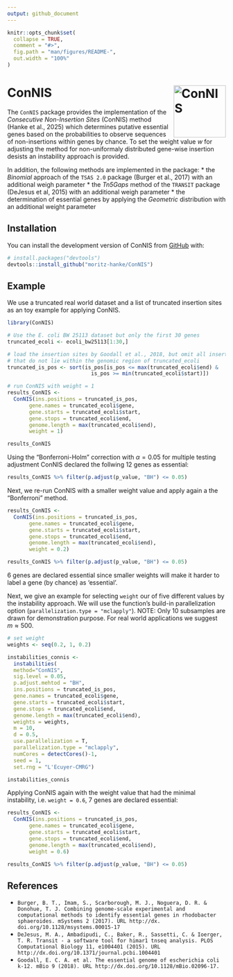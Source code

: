 ```yaml
---
output: github_document
---
```


<!-- README.md is generated from README.Rmd. Please edit that file -->

```r
knitr::opts_chunk$set(
  collapse = TRUE,
  comment = "#>",
  fig.path = "man/figures/README-",
  out.width = "100%"
)
```

# ConNIS <img src="./man/figures/logo.svg" alt="ConNIS" align="right" width="120"/>

<!-- badges: start -->
<!-- badges: end -->

The `ConNIS` package provides the implementation of the *Consecutive Non-Insertion Sites* (ConNIS) method (Hanke et al., 2025) which determines putative essential genes based on the probabilities to observe sequences of non-insertions within genes by chance. To set the weight value $w$ for adjusting the method for non-uniformaly distributed gene-wise insertion desists an instability approach is provided.

In addition, the following methods are implemented in the package:
* the *Binomial* approach  of the `TSAS 2.0`  package (Burger et al., 2017) with an additional weigh parameter
* the *Tn5Gaps* method of the `TRANSIT` package (DeJesus et al, 2015) with an additional weigh parameter
* the determination of essential genes by applying the *Geometric* distribution with an additional weight parameter


## Installation

You can install the development version of ConNIS from [GitHub](https://github.com/) with:

``` r
# install.packages("devtools")
devtools::install_github("moritz-hanke/ConNIS")
```

## Example

We use a truncated real world dataset and a list of truncated insertion sites as an toy example for applying ConNIS.

```r

library(ConNIS)

# Use the E. coli BW 25113 dataset but only the first 30 genes
truncated_ecoli <- ecoli_bw25113[1:30,]

# load the insertion sites by Goodall et al., 2018, but omit all insertion sites 
# that do not lie within the genomic region of truncated_ecoli
truncated_is_pos <- sort(is_pos[is_pos <= max(truncated_ecoli$end) &
                           is_pos >= min(truncated_ecoli$start)])

# run ConNIS with weight = 1
results_ConNIS <- 
  ConNIS(ins.positions = truncated_is_pos, 
       gene.names = truncated_ecoli$gene, 
       gene.starts = truncated_ecoli$start, 
       gene.stops = truncated_ecoli$end, 
       genome.length = max(truncated_ecoli$end), 
       weight = 1)

results_ConNIS
```

Using the "Bonferroni-Holm" correction with $\alpha=0.05$ for multiple testing adjustment ConNIS declared the follwing 12 genes as essential:

```r
results_ConNIS %>% filter(p.adjust(p_value, "BH") <= 0.05)
```

Next, we re-run ConNIS with a smaller weight value and apply again a the "Bonferroni" method.

```r
results_ConNIS <- 
  ConNIS(ins.positions = truncated_is_pos, 
       gene.names = truncated_ecoli$gene, 
       gene.starts = truncated_ecoli$start, 
       gene.stops = truncated_ecoli$end, 
       genome.length = max(truncated_ecoli$end), 
       weight = 0.2)

results_ConNIS %>% filter(p.adjust(p_value, "BH") <= 0.05)

```
6 genes are declared essential since smaller weights will make it harder to label a gene (by chance) as 'essential'. 

Next, we give an example for selecting `weight` our of five different values by the instability approach. We will use the function's build-in parallelization option (`parallelization.type = "mclapply"`). NOTE: Only 10 subsamples are drawn for demonstration purpose. For real world applications we suggest $m \approx  500$.

```r

# set weight
weights <- seq(0.2, 1, 0.2)

instabilities_connis <- 
  instabilities(
  method="ConNIS", 
  sig.level = 0.05, 
  p.adjust.mehtod = "BH", 
  ins.positions = truncated_is_pos, 
  gene.names = truncated_ecoli$gene, 
  gene.starts = truncated_ecoli$start, 
  gene.stops = truncated_ecoli$end, 
  genome.length = max(truncated_ecoli$end), 
  weights = weights, 
  m = 10, 
  d = 0.5, 
  use.parallelization = T, 
  parallelization.type = "mclapply", 
  numCores = detectCores()-1, 
  seed = 1, 
  set.rng = "L'Ecuyer-CMRG")

instabilities_connis

```
Applying ConNIS again with the weight value that had the minimal instability, i.e. `weight = 0.6`, 7 genes are declared essential:

```r
results_ConNIS <- 
  ConNIS(ins.positions = truncated_is_pos, 
       gene.names = truncated_ecoli$gene, 
       gene.starts = truncated_ecoli$start, 
       gene.stops = truncated_ecoli$end, 
       genome.length = max(truncated_ecoli$end), 
       weight = 0.6)

results_ConNIS %>% filter(p.adjust(p_value, "BH") <= 0.05)
```


## References
* `Burger, B. T., Imam, S., Scarborough, M. J., Noguera, D. R. & Donohue, T. J. Combining genome-scale experimental and computational methods to identify essential genes in rhodobacter sphaeroides. mSystems 2 (2017). URL http://dx. doi.org/10.1128/msystems.00015-17`
* `DeJesus, M. A., Ambadipudi, C., Baker, R., Sassetti, C. & Ioerger, T. R. Transit - a software tool for himar1 tnseq analysis. PLOS Computational Biology 11, e1004401 (2015). URL http://dx.doi.org/10.1371/journal.pcbi.1004401`
* `Goodall, E. C. A. et al. The essential genome of escherichia coli k-12. mBio 9 (2018). URL http://dx.doi.org/10.1128/mBio.02096-17.`
